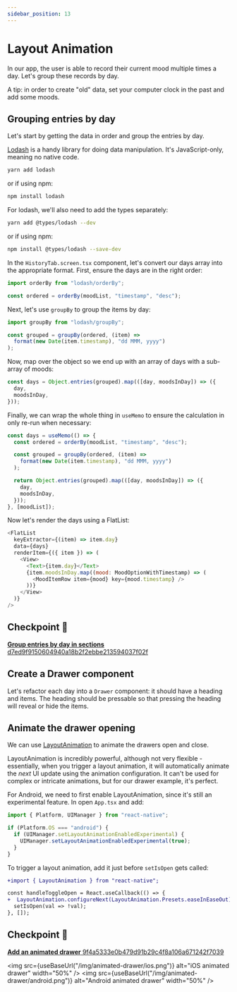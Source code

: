 ```yaml
---
sidebar_position: 13
---
```



# Layout Animation

In our app, the user is able to record their current mood multiple times a day. Let's group these records by day.

A tip: in order to create "old" data, set your computer clock in the past and add some moods.

## Grouping entries by day

Let's start by getting the data in order and group the entries by day.

[Lodash](https://lodash.com/) is a handy library for doing data manipulation. It's JavaScript-only, meaning no native code.

```sh
yarn add lodash
```

or if using npm:

```sh
npm install lodash
```

For lodash, we'll also need to add the types separately:

```sh
yarn add @types/lodash --dev
```

or if using npm:

```sh
npm install @types/lodash --save-dev
```

In the `HistoryTab.screen.tsx` component, let's convert our days array into the appropriate format. First, ensure the days are in the right order:

```js
import orderBy from "lodash/orderBy";

const ordered = orderBy(moodList, "timestamp", "desc");
```

Next, let's use `groupBy` to group the items by day:

```js
import groupBy from "lodash/groupBy";

const grouped = groupBy(ordered, (item) =>
  format(new Date(item.timestamp), "dd MMM, yyyy")
);
```

Now, map over the object so we end up with an array of days with a sub-array of moods:

```js
const days = Object.entries(grouped).map(([day, moodsInDay]) => ({
  day,
  moodsInDay,
}));
```

Finally, we can wrap the whole thing in `useMemo` to ensure the calculation in only re-run when necessary:

```js
const days = useMemo(() => {
  const ordered = orderBy(moodList, "timestamp", "desc");

  const grouped = groupBy(ordered, (item) =>
    format(new Date(item.timestamp), "dd MMM, yyyy")
  );

  return Object.entries(grouped).map(([day, moodsInDay]) => ({
    day,
    moodsInDay,
  }));
}, [moodList]);
```

Now let's render the days using a FlatList:

```js
<FlatList
  keyExtractor={(item) => item.day}
  data={days}
  renderItem={({ item }) => (
    <View>
      <Text>{item.day}</Text>
      {item.moodsInDay.map((mood: MoodOptionWithTimestamp) => (
        <MoodItemRow item={mood} key={mood.timestamp} />
      ))}
    </View>
  )}
/>
```

## Checkpoint 🔗

[**Group entries by day in sections** d7ed9f9150604940a18b2f2ebbe213594037f02f](https://github.com/kadikraman/mood-tracker/commit/d7ed9f9150604940a18b2f2ebbe213594037f02f)

## Create a Drawer component

Let's refactor each day into a `Drawer` component: it should have a heading and items. The heading should be pressable so that pressing the heading will reveal or hide the items.

## Animate the drawer opening

We can use [LayoutAnimation](https://reactnative.dev/docs/layoutanimation) to animate the drawers open and close.

LayoutAnimation is incredibly powerful, although not very flexible - essentially, when you trigger a layout animation, it will automatically animate the _next_ UI update using the animation configuration. It can't be used for complex or intricate animations, but for our drawer example, it's perfect.

For Android, we need to first enable LayoutAnimation, since it's still an experimental feature. In open `App.tsx` and add:

```js
import { Platform, UIManager } from "react-native";

if (Platform.OS === "android") {
  if (UIManager.setLayoutAnimationEnabledExperimental) {
    UIManager.setLayoutAnimationEnabledExperimental(true);
  }
}
```

To trigger a layout animation, add it just before `setIsOpen` gets called:

```diff
+import { LayoutAnimation } from "react-native";

const handleToggleOpen = React.useCallback(() => {
+  LayoutAnimation.configureNext(LayoutAnimation.Presets.easeInEaseOut);
  setIsOpen(val => !val);
}, []);
```

## Checkpoint 🔗

[**Add an animated drawer** 9f4a5333e0b479d91b29c4f8a106a671242f7039](https://github.com/kadikraman/mood-tracker/commit/9f4a5333e0b479d91b29c4f8a106a671242f7039)

<img
  src={useBaseUrl("/img/animated-drawer/ios.png")}
  alt="iOS animated drawer"
  width="50%"
/>
<img
  src={useBaseUrl("/img/animated-drawer/android.png")}
  alt="Android animated drawer"
  width="50%"
/>

